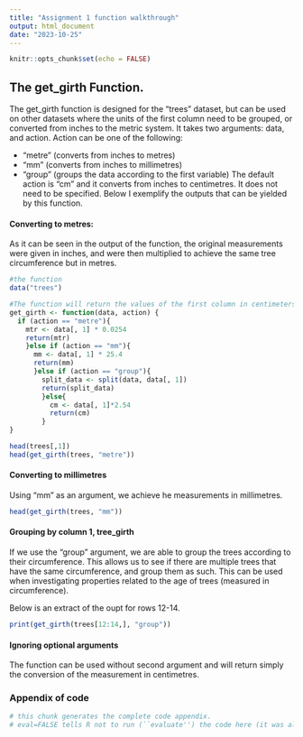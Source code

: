 ```yaml
---
title: "Assignment 1 function walkthrough"
output: html_document
date: "2023-10-25"
---
```


```r
knitr::opts_chunk$set(echo = FALSE)
```
## The get_girth Function. 

The get_girth function is designed for the "trees" dataset, but can be used on other datasets where the units of the first column need to be grouped, or converted from inches to the metric system. It takes two arguments: data, and action. Action can be one of the following: 

* "metre" (converts from inches to metres)
* "mm" (converts from inches to millimetres)
* "group" (groups the data according to the first variable)
The default action is "cm" and it converts from inches to centimetres. It does not need to be specified. 
Below I exemplify the outputs that can be yielded by this function. 

#### Converting to metres:

As it can be seen in the output of the function, the original measurements were given in inches, and were then multiplied to achieve the same tree circumference but in metres. 

```r
#the function 
data("trees")

#The function will return the values of the first column in centimeters, from inches
get_girth <- function(data, action) {
  if (action == "metre"){
    mtr <- data[, 1] * 0.0254
    return(mtr)
    }else if (action == "mm"){
      mm <- data[, 1] * 25.4
      return(mm)
      }else if (action == "group"){
        split_data <- split(data, data[, 1])
        return(split_data)
        }else{
          cm <- data[, 1]*2.54
          return(cm)
        }
}
```
```r
head(trees[,1])
head(get_girth(trees, "metre"))
```


#### Converting to millimetres

Using "mm" as an argument, we achieve he measurements in millimetres. 
```r
head(get_girth(trees, "mm"))
```

#### Grouping by column 1, tree_girth

If we use the "group" argument, we are able to group the trees according to their circumference. This allows us to see if there are multiple trees that have the same circumference, and group them as such. This can be used when investigating properties related to the age of trees (measured in circumference). 

Below is an extract of the oupt for rows 12-14.

```r
print(get_girth(trees[12:14,], "group"))
```
#### Ignoring optional arguments

The function can be used without second argument and will return simply the conversion of the measurement in centimetres.

### Appendix of code

```r
# this chunk generates the complete code appendix. 
# eval=FALSE tells R not to run (``evaluate'') the code here (it was already run before).
```